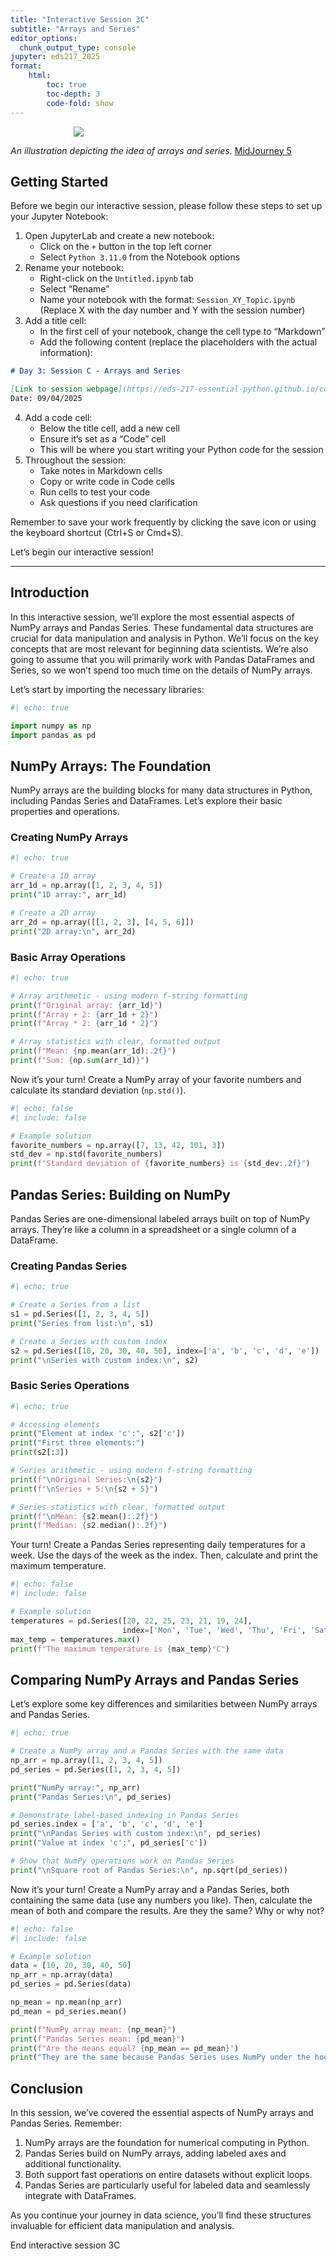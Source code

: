 ```yaml
---
title: "Interactive Session 3C"
subtitle: "Arrays and Series"
editor_options: 
  chunk_output_type: console
jupyter: eds217_2025
format: 
    html:
        toc: true
        toc-depth: 3
        code-fold: show
---
```



::: {style="width: 60%; margin: auto;"}
![](images/arrays.jpeg)
:::

:::{.gray-text .center-text}
*An illustration depicting the idea of arrays and series.* [MidJourney 5](https://www.midjourney.com/jobs/27160a19-de98-4970-8d19-b7eb7ae9fb56?index=0)
:::

## Getting Started

Before we begin our interactive session, please follow these steps to set up your Jupyter Notebook:

1. Open JupyterLab and create a new notebook:
   - Click on the `+` button in the top left corner
   - Select `Python 3.11.0` from the Notebook options

2. Rename your notebook:
   - Right-click on the `Untitled.ipynb` tab
   - Select "Rename"
   - Name your notebook with the format: `Session_XY_Topic.ipynb`
     (Replace X with the day number and Y with the session number)

3. Add a title cell:
   - In the first cell of your notebook, change the cell type to "Markdown"
   - Add the following content (replace the placeholders with the actual information):

```markdown
# Day 3: Session C - Arrays and Series

[Link to session webpage](https://eds-217-essential-python.github.io/course-materials/interactive-sessions/3a_arrays_and_series.html)
Date: 09/04/2025

```

4. Add a code cell:
   - Below the title cell, add a new cell
   - Ensure it's set as a "Code" cell
   - This will be where you start writing your Python code for the session

5. Throughout the session:
   - Take notes in Markdown cells
   - Copy or write code in Code cells
   - Run cells to test your code
   - Ask questions if you need clarification

:::{.callout-caution}
Remember to save your work frequently by clicking the save icon or using the keyboard shortcut (Ctrl+S or Cmd+S).
:::

Let's begin our interactive session!
<hr>

## Introduction

In this interactive session, we'll explore the most essential aspects of NumPy arrays and Pandas Series. These fundamental data structures are crucial for data manipulation and analysis in Python. We'll focus on the key concepts that are most relevant for beginning data scientists. We're also going to assume that you will primarily work with Pandas DataFrames and Series, so we won't spend too much time on the details of NumPy arrays. 

Let's start by importing the necessary libraries:

```python
#| echo: true

import numpy as np
import pandas as pd
```

## NumPy Arrays: The Foundation

NumPy arrays are the building blocks for many data structures in Python, including Pandas Series and DataFrames. Let's explore their basic properties and operations.

### Creating NumPy Arrays

```python
#| echo: true

# Create a 1D array
arr_1d = np.array([1, 2, 3, 4, 5])
print("1D array:", arr_1d)

# Create a 2D array
arr_2d = np.array([[1, 2, 3], [4, 5, 6]])
print("2D array:\n", arr_2d)
```

### Basic Array Operations

```python
#| echo: true

# Array arithmetic - using modern f-string formatting
print(f"Original array: {arr_1d}")
print(f"Array + 2: {arr_1d + 2}")
print(f"Array * 2: {arr_1d * 2}")

# Array statistics with clear, formatted output
print(f"Mean: {np.mean(arr_1d):.2f}")
print(f"Sum: {np.sum(arr_1d)}")
```

Now it's your turn! Create a NumPy array of your favorite numbers and calculate its standard deviation (`np.std()`).

```python
#| echo: false
#| include: false

# Example solution
favorite_numbers = np.array([7, 13, 42, 101, 3])
std_dev = np.std(favorite_numbers)
print(f"Standard deviation of {favorite_numbers} is {std_dev:.2f}")
```

## Pandas Series: Building on NumPy

Pandas Series are one-dimensional labeled arrays built on top of NumPy arrays. They're like a column in a spreadsheet or a single column of a DataFrame.

### Creating Pandas Series

```python
#| echo: true

# Create a Series from a list
s1 = pd.Series([1, 2, 3, 4, 5])
print("Series from list:\n", s1)

# Create a Series with custom index
s2 = pd.Series([10, 20, 30, 40, 50], index=['a', 'b', 'c', 'd', 'e'])
print("\nSeries with custom index:\n", s2)
```

### Basic Series Operations

```python
#| echo: true

# Accessing elements
print("Element at index 'c':", s2['c'])
print("First three elements:")
print(s2[:3])

# Series arithmetic - using modern f-string formatting
print(f"\nOriginal Series:\n{s2}")
print(f"\nSeries + 5:\n{s2 + 5}")

# Series statistics with clear, formatted output
print(f"\nMean: {s2.mean():.2f}")
print(f"Median: {s2.median():.2f}")
```

Your turn! Create a Pandas Series representing daily temperatures for a week. Use the days of the week as the index. Then, calculate and print the maximum temperature.

```python
#| echo: false
#| include: false

# Example solution
temperatures = pd.Series([20, 22, 25, 23, 21, 19, 24], 
                         index=['Mon', 'Tue', 'Wed', 'Thu', 'Fri', 'Sat', 'Sun'])
max_temp = temperatures.max()
print(f"The maximum temperature is {max_temp}°C")
```

## Comparing NumPy Arrays and Pandas Series

Let's explore some key differences and similarities between NumPy arrays and Pandas Series.

```python
#| echo: true

# Create a NumPy array and a Pandas Series with the same data
np_arr = np.array([1, 2, 3, 4, 5])
pd_series = pd.Series([1, 2, 3, 4, 5])

print("NumPy array:", np_arr)
print("Pandas Series:\n", pd_series)

# Demonstrate label-based indexing in Pandas Series
pd_series.index = ['a', 'b', 'c', 'd', 'e']
print("\nPandas Series with custom index:\n", pd_series)
print("Value at index 'c':", pd_series['c'])

# Show that NumPy operations work on Pandas Series
print("\nSquare root of Pandas Series:\n", np.sqrt(pd_series))
```

Now it's your turn! Create a NumPy array and a Pandas Series, both containing the same data (use any numbers you like). Then, calculate the mean of both and compare the results. Are they the same? Why or why not?

```python
#| echo: false
#| include: false

# Example solution
data = [10, 20, 30, 40, 50]
np_arr = np.array(data)
pd_series = pd.Series(data)

np_mean = np.mean(np_arr)
pd_mean = pd_series.mean()

print(f"NumPy array mean: {np_mean}")
print(f"Pandas Series mean: {pd_mean}")
print(f"Are the means equal? {np_mean == pd_mean}")
print("They are the same because Pandas Series uses NumPy under the hood for many operations.")
```

## Conclusion

In this session, we've covered the essential aspects of NumPy arrays and Pandas Series. Remember:

1. NumPy arrays are the foundation for numerical computing in Python.
2. Pandas Series build on NumPy arrays, adding labeled axes and additional functionality.
3. Both support fast operations on entire datasets without explicit loops.
4. Pandas Series are particularly useful for labeled data and seamlessly integrate with DataFrames.

As you continue your journey in data science, you'll find these structures invaluable for efficient data manipulation and analysis.

::: {.center-text .body-text-xl .teal-text}
End interactive session 3C
:::
